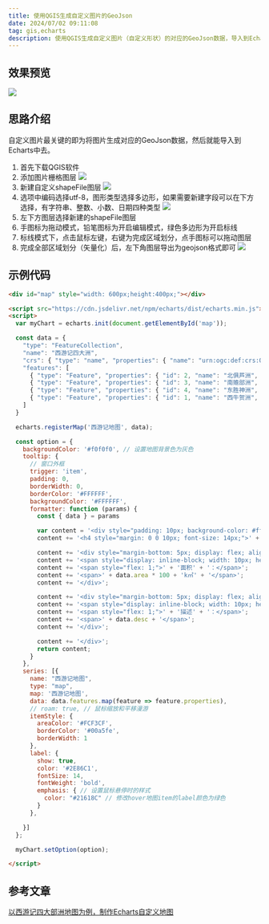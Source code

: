 ```yaml
---
title: 使用QGIS生成自定义图片的GeoJson
date: 2024/07/02 09:11:08
tag: gis,echarts
description: 使用QGIS生成自定义图片（自定义形状）的对应的GeoJson数据，导入到Echarts中作为自定义地图图表来使用。
---
```


## 效果预览
![](https://qiniu.djdg626.com/20240702111149.png)

## 思路介绍
自定义图片最关键的即为将图片生成对应的GeoJson数据，然后就能导入到Echarts中去。

1. 首先下载QGIS软件
2. 添加图片栅格图层
![](https://qiniu.djdg626.com/20240702112147.png)
3. 新建自定义shapeFile图层
![](https://qiniu.djdg626.com/20240702112315.png)
4. 选项中编码选择utf-8，图形类型选择多边形，如果需要新建字段可以在下方选择，有字符串、整数、小数、日期四种类型
![](https://qiniu.djdg626.com/20240702112510.png)
5. 左下方图层选择新建的shapeFile图层
6. 手图标为拖动模式，铅笔图标为开启编辑模式，绿色多边形为开启标线
7. 标线模式下，点击鼠标左键，右键为完成区域划分，点手图标可以拖动图层
8. 完成全部区域划分（矢量化）后，左下角图层导出为geojson格式即可
![](https://qiniu.djdg626.com/20240702112730.png)

## 示例代码
```html showLineNumbers {19,56}
<div id="map" style="width: 600px;height:400px;"></div>

<script src="https://cdn.jsdelivr.net/npm/echarts/dist/echarts.min.js"></script>
<script>
  var myChart = echarts.init(document.getElementById('map'));

  const data = {
    "type": "FeatureCollection",
    "name": "西游记四大洲",
    "crs": { "type": "name", "properties": { "name": "urn:ogc:def:crs:OGC:1.3:CRS84" } },
    "features": [
      { "type": "Feature", "properties": { "id": 2, "name": "北俱芦洲", "desc": "北为水", "area": 20.0 }, "geometry": { "type": "MultiPolygon", "coordinates": [[[[296.018031827975165, -99.124496229924432], [319.096599429141406, -96.279193374986122], [352.686980355496416, -95.01461432834688], [364.226264156079537, -96.595338136645935], [372.841208911309423, -102.285943846522542], [381.930370809029, -109.557273364698204], [386.040252710606524, -113.98330002793557], [368.968435580976688, -122.677280973580395], [339.962153698689008, -123.862823829804697], [329.055159421425458, -127.656560969722435], [309.138039436857355, -129.79053811092615], [289.299955642704163, -124.890294305199092], [281.791517553283597, -110.031490507187925], [289.695136594778887, -100.626183847808534], [296.018031827975165, -99.124496229924432]]]] } },
      { "type": "Feature", "properties": { "id": 3, "name": "南赡部洲", "desc": "南为火", "area": 300.0 }, "geometry": { "type": "MultiPolygon", "coordinates": [[[[244.960652819915424, -209.775162810858603], [259.187167094606991, -200.290819961064244], [275.784767081747077, -200.290819961064244], [286.849833739840506, -196.339010440316599], [306.766953724408665, -196.497082821146506], [323.522626092378687, -185.906233305542798], [336.168416558771128, -186.064305686372734], [352.76601654591127, -187.486957113841868], [383.27398604608311, -175.947673313258747], [394.655197465836295, -175.631528551598933], [412.675448880445629, -188.119246637161496], [420.262923160281048, -189.541898064630658], [420.895212683600676, -200.290819961064244], [410.936652691316681, -228.743848510447322], [417.101475543682966, -240.283132311030442], [417.101475543682966, -247.554461829206105], [411.885086976296066, -252.138560873273377], [406.036408885589594, -252.454705634933191], [407.617132693888607, -244.867231355097715], [408.40749459803817, -240.441204691860349], [402.558816507331585, -234.276381839494036], [404.29761269646059, -229.376138033766949], [392.60025651504759, -237.437829456092118], [389.913026040939144, -236.805539932772518], [391.019532706748464, -224.159749466380049], [377.741452717036395, -235.066743743643542], [379.164104144505586, -240.91542183435007], [387.858085090150382, -244.07686945094818], [397.500500320774677, -243.128435165968767], [397.974717463264369, -248.028678971695854], [385.48699937770175, -254.509646585721981], [393.390618419197097, -275.849417997759247], [393.390618419197153, -296.714972267306905], [363.831083204004699, -321.058118915112402], [354.346740354210397, -319.951612249303025], [351.343365118442136, -319.00317796432364], [348.498062263503869, -320.583901772622653], [343.597818457776782, -320.900046534282467], [341.068660364498271, -319.951612249303025], [339.171791794539388, -325.800290340009553], [333.955403227152487, -320.741974153452588], [324.629132758188064, -320.425829391792774], [320.045033714120791, -325.642217959179675], [319.886961333290856, -333.229692239015151], [326.209856566487133, -343.030179850469324], [325.735639423997384, -348.088496037026289], [322.099974664909553, -351.249943653624427], [313.722138480924571, -352.83066746192344], [302.024782299511514, -352.672595081093561], [293.963090877186346, -349.51114746449548], [290.327426118098515, -339.236442710551557], [284.952965169881679, -334.81041604731422], [272.149102322659303, -316.157875109385316], [271.516812799339675, -301.77328845386387], [278.15585279419571, -292.921235127389139], [274.994405177597628, -282.488457992615338], [259.503311856266862, -273.320259904480793], [250.018969006472446, -244.393014212607994], [249.860896625642539, -235.066743743643542], [260.451746141246247, -234.59252660115385], [260.609818522076125, -229.376138033766949], [244.960652819915424, -209.775162810858603]]]] } },
      { "type": "Feature", "properties": { "id": 4, "name": "东胜神洲", "desc": "东为木", "area": 30.0 }, "geometry": { "type": "MultiPolygon", "coordinates": [[[[448.776052146125267, -153.198423172154548], [458.146231609764754, -152.91447833992305], [464.818935167204927, -156.037871494469528], [481.713652684979024, -178.327540824642142], [483.133376846136571, -184.716299549850817], [481.145763020516029, -195.364230758532017], [480.577873356053033, -209.561472370106912], [477.738425033738054, -215.808258679199866], [476.460673288696341, -224.610548478376302], [473.90516979861286, -233.696783109784235], [470.497831811834885, -233.980727942015733], [457.720314361417479, -219.783486330440837], [450.195776307282813, -206.580051631676156], [446.646465904389061, -194.654368677953244], [444.090962414305579, -175.346120086211386], [442.529265837032312, -172.790616596127904], [444.374907246537077, -166.685802703150728], [449.911831475051258, -161.290850890752267], [448.492107313893825, -154.19223008496482], [448.776052146125267, -153.198423172154548]]]] } },
      { "type": "Feature", "properties": { "id": 1, "name": "西牛贺洲", "desc": "西为金", "area": 105.0 }, "geometry": { "type": "MultiPolygon", "coordinates": [[[[146.995182291666566, -141.031510416666606], [167.025390624999915, -126.192057291666586], [174.597786458333275, -126.558463541666583], [184.002213541666606, -130.222526041666583], [201.162239583333303, -128.879036458333246], [219.177213541666646, -136.695703124999937], [232.0625, -137.306380208333252], [238.35247395833332, -139.44375], [244.825651041666674, -152.695442708333275], [250.871354166666663, -152.512239583333269], [265.161197916666652, -170.52721354166664], [270.046614583333337, -170.893619791666623], [270.840494791666686, -174.61875], [257.199601463035208, -185.609877296730275], [245.902075421368522, -195.275538465711776], [233.16097660771112, -206.133716272424749], [234.227965178312957, -213.665400300202521], [247.847760461877783, -228.414948187933987], [242.826637776692564, -233.059486671730298], [245.46272718641481, -236.323216417100667], [246.404187689886953, -248.248382794415448], [252.178478777849932, -258.102336064091389], [254.124163818359193, -268.270109501591378], [253.935871717664725, -272.851883951822856], [246.090367522062877, -273.479524287471008], [213.390306034794321, -257.662987829137705], [201.716195791738755, -254.273730016637671], [191.799478488498011, -249.754719599970997], [182.824221688729494, -230.172341127748751], [167.823617666738727, -216.803601978443197], [156.212271457247965, -210.589962655526563], [148.241239194516481, -207.640053077980241], [136.25330878363684, -171.236913610387631], [135.751196515118295, -162.638241012007995], [146.995182291666566, -141.031510416666606]]]] } }
    ]
  }

  echarts.registerMap('西游记地图', data);

  const option = {
    backgroundColor: '#f0f0f0', // 设置地图背景色为灰色
    tooltip: {
      // 窗口外框
      trigger: 'item',
      padding: 0,
      borderWidth: 0,
      borderColor: '#FFFFFF',
      backgroundColor: '#FFFFFF',
      formatter: function (params) {
        const { data } = params

        var content = '<div style="padding: 10px; background-color: #fff; border: 1px solid #ccc; border-radius: 5px;">';
        content += '<h4 style="margin: 0 0 10px; font-size: 14px;">' + data.name + '</h4>';

        content += '<div style="margin-bottom: 5px; display: flex; align-items: center;">';
        content += '<span style="display: inline-block; width: 10px; height: 10px; background-color: ' + params.color + '; margin-right: 5px;"></span>';
        content += '<span style="flex: 1;">' + '面积' + '：</span>';
        content += '<span>' + data.area * 100 + 'k㎡' + '</span>';
        content += '</div>';

        content += '<div style="margin-bottom: 5px; display: flex; align-items: center;">';
        content += '<span style="display: inline-block; width: 10px; height: 10px; background-color: ' + params.color + '; margin-right: 5px;"></span>';
        content += '<span style="flex: 1;">' + '描述' + '：</span>';
        content += '<span>' + data.desc + '</span>';
        content += '</div>';

        content += '</div>';
        return content;
      }
    },
    series: [{
      name: "西游记地图",
      type: "map",
      map: '西游记地图',
      data: data.features.map(feature => feature.properties),
      // roam: true, // 鼠标缩放和平移漫游
      itemStyle: {
        areaColor: '#FCF3CF',
        borderColor: '#00a5fe',
        borderWidth: 1
      },
      label: {
        show: true,
        color: '#2E86C1',
        fontSize: 14,
        fontWeight: 'bold',
        emphasis: { // 设置鼠标悬停时的样式
          color: "#21618C" // 修改hover地图item的label颜色为绿色
        }
      },

    }]
  };

  myChart.setOption(option);

</script>
```

## 参考文章

[以西游记四大部洲地图为例，制作Echarts自定义地图](https://zhuanlan.zhihu.com/p/692128890)